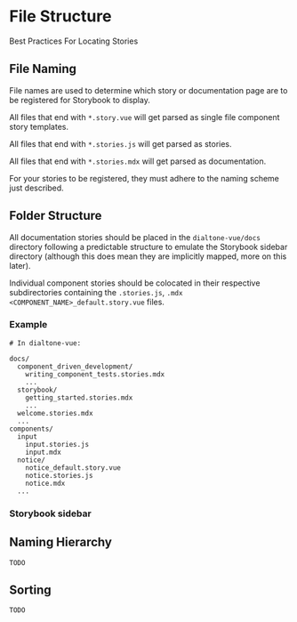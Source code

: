 
<Meta title="Docs/Storybook/File Structure" />

# File Structure

<Subtitle>
  Best Practices For Locating Stories
</Subtitle>

## File Naming

File names are used to determine which story or documentation page are to be registered for Storybook to display.

All files that end with `*.story.vue` will get parsed as single file component story templates.

All files that end with `*.stories.js` will get parsed as stories.

All files that end with `*.stories.mdx` will get parsed as documentation.

For your stories to be registered, they must adhere to the naming scheme just described.

## Folder Structure

All documentation stories should be placed in the `dialtone-vue/docs` directory following
a predictable structure to emulate the Storybook sidebar directory (although this does mean
they are implicitly mapped, more on this later).

Individual component stories should be colocated in their respective subdirectories containing the `.stories.js`, `.mdx`
`<COMPONENT_NAME>_default.story.vue` files.

### Example

```
# In dialtone-vue:

docs/
  component_driven_development/
    writing_component_tests.stories.mdx
    ...
  storybook/
    getting_started.stories.mdx
    ...
  welcome.stories.mdx
  ...
components/
  input
    input.stories.js
    input.mdx
  notice/
    notice_default.story.vue
    notice.stories.js
    notice.mdx
  ...
```

### Storybook sidebar

<DocImg src={sidebarScreenshot} />

## Naming Hierarchy

`TODO`

## Sorting

`TODO`